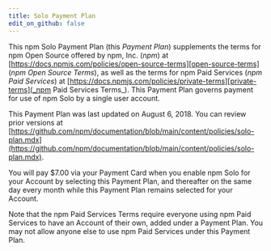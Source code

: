 ```yaml
---
title: Solo Payment Plan
edit_on_github: false
---
```


This npm Solo Payment Plan (this _Payment Plan_) supplements
the terms for npm Open Source offered by npm, Inc. (_npm_) at
[https://docs.npmjs.com/policies/open-source-terms][open-source-terms] (_npm Open Source
Terms_), as well as the terms for npm Paid Services (_npm Paid Services_)
at [https://docs.npmjs.com/policies/private-terms][private-terms](_npm Paid
Services Terms_). This Payment Plan governs payment for use of
npm Solo by a single user account.

This Payment Plan was last updated on
August 6, 2018.
You can review prior versions at
[https://github.com/npm/documentation/blob/main/content/policies/solo-plan.mdx](https://github.com/npm/documentation/blob/main/content/policies/solo-plan.mdx).

You will pay $7.00 via your Payment Card when you enable npm Solo
for your Account by selecting this Payment Plan, and thereafter
on the same day every month while this Payment Plan remains
selected for your Account.

Note that the npm Paid Services Terms require everyone using npm Paid
Services to have an Account of their own, added under a Payment Plan.
You may not allow anyone else to use npm Paid Services under this
Payment Plan.

[open-source-terms]: /policies/open-source-terms
[private-terms]: /policies/private-terms